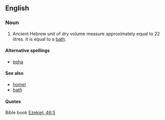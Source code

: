 ==English==
{{wikipedia}}
===Noun===
{{en-noun}}

#{{biblical}}Ancient Hebrew unit of dry volume measure approximately equal to 22 litres. It is equal to a [[bath]].

====Alternative spellings====
*[[epha]]

====See also====
*[[homer]]
*[[bath]]

====Quotes====
Bible book [http://en.wikisource.org/wiki/Bible_%28World_English%29/Ezekiel#Chapter_46 Ezekiel. 46:5]